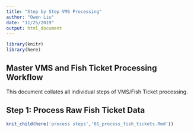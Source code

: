 ```yaml
---
title: "Step by Step VMS Processing"
author: "Owen Liu"
date: "11/25/2019"
output: html_document
---
```


```r
library(knitr)
library(here)
```

## Master VMS and Fish Ticket Processing Workflow

This document collates all individual steps of VMS/Fish Ticket processing.

## Step 1: Process Raw Fish Ticket Data
```r
knit_child(here('process steps','01_process_fish_tickets.Rmd'))
```

